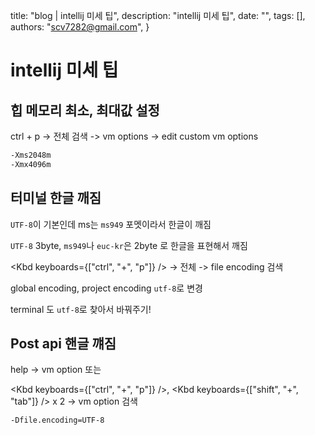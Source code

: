   title: "blog | intellij 미세 팁",
  description: "intellij 미세 팁",
  date: "",
  tags: [],
  authors: "scv7282@gmail.com",
}

# intellij 미세 팁

## 힙 메모리 최소, 최대값 설정

ctrl + p -> 전체 검색 -> vm options -> edit custom vm options

```txt
-Xms2048m
-Xmx4096m
```

## 터미널 한글 깨짐

`UTF-8`이 기본인데 ms는 `ms949` 포멧이라서 한글이 깨짐

`UTF-8` 3byte, `ms949`나 `euc-kr`은 2byte 로 한글을 표현해서 깨짐

<Kbd keyboards={["ctrl", "+", "p"]} /> -> 전체 -> file encoding 검색

global encoding, project encoding `utf-8`로 변경

terminal 도 `utf-8`로 찾아서 바꿔주기!

## Post api 핸글 꺠짐

help -> vm option 또는

<Kbd keyboards={["ctrl", "+", "p"]} />, <Kbd keyboards={["shift", "+", "tab"]} /> x 2 -> vm option 검색

```txt
-Dfile.encoding=UTF-8
```
